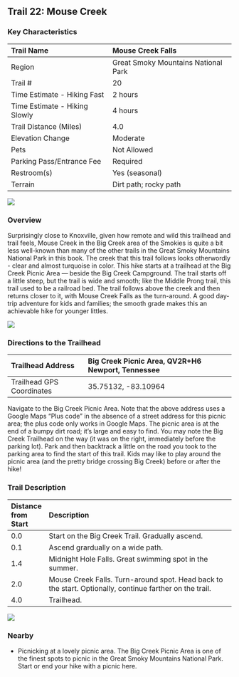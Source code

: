 ## Trail 22: Mouse Creek

### Key Characteristics

| Trail Name                    | Mouse Creek Falls                   |
|:------------------------------|:------------------------------------|
| Region                        | Great Smoky Mountains National Park |
| Trail \#                      | 20                                  |
| Time Estimate - Hiking Fast   | 2 hours                             |
| Time Estimate - Hiking Slowly | 4 hours                             |
| Trail Distance (Miles)        | 4.0                                 |
| Elevation Change              | Moderate                            |
| Pets                          | Not Allowed                         |
| Parking Pass/Entrance Fee     | Required                            |
| Restroom(s)                   | Yes (seasonal)                      |
| Terrain                       | Dirt path; rocky path               |

![](maps/trail-22-map.jpeg)

### Overview

Surprisingly close to Knoxville, given how remote and wild this trailhead and trail feels, Mouse Creek in the Big Creek area of the Smokies is quite a bit less well-known than many of the other trails in the Great Smoky Mountains National Park in this book. The creek that this trail follows looks otherwordly - clear and almost turquoise in color. This hike starts at a trailhead at the Big Creek Picnic Area --- beside the Big Creek Campground. The trail starts off a little steep, but the trail is wide and smooth; like the Middle Prong trail, this trail used to be a railroad bed. The trail follows above the creek and then returns closer to it, with Mouse Creek Falls as the turn-around. A good day-trip adventure for kids and families; the smooth grade makes this an achievable hike for younger littles.

![](img/trail-22-figure-01.jpg)

### Directions to the Trailhead

| Trailhead Address         | Big Creek Picnic Area, QV2R+H6 Newport, Tennessee |
|:--------------------------|:--------------------------------------------------|
| Trailhead GPS Coordinates | 35.75132, -83.10964                               |

Navigate to the Big Creek Picnic Area. Note that the above address uses a Google Maps "Plus code" in the absence of a street address for this picnic area; the plus code only works in Google Maps. The picnic area is at the end of a bumpy dirt road; it's large and easy to find. You may note the Big Creek Trailhead on the way (it was on the right, immediately before the parking lot). Park and then backtrack a little on the road you took to the parking area to find the start of this trail. Kids may like to play around the picnic area (and the pretty bridge crossing Big Creek) before or after the hike!

### Trail Description

| Distance from Start | Description                                                                                             |
|:--------------------|:--------------------------------------------------------------------------------------------------------|
| 0.0                 | Start on the Big Creek Trail. Gradually ascend.                                                         |
| 0.1                 | Ascend grardually on a wide path.                                                                       |
| 1.4                 | Midnight Hole Falls. Great swimming spot in the summer.                                                 |
| 2.0                 | Mouse Creek Falls. Turn-around spot. Head back to the start. Optionally, continue farther on the trail. |
| 4.0                 | Trailhead.                                                                                              |

![](img/trail-22-figure-02.jpg)

### Nearby

-   Picnicking at a lovely picnic area. The Big Creek Picnic Area is one of the finest spots to picnic in the Great Smoky Mountains National Park. Start or end your hike with a picnic here.
